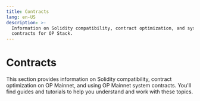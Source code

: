 ```yaml
---
title: Contracts
lang: en-US
description: >-
  Information on Solidity compatibility, contract optimization, and system
  contracts for OP Stack.
---
```



# Contracts

This section provides information on Solidity compatibility, contract optimization on OP Mainnet, and using OP Mainnet system contracts. You'll find guides and tutorials to help you understand and work with these topics.

<Cards>
  <Card title="Solidity Compatibility" href="/builders/app-developers/contracts/compatibility" />

  <Card title="Contract Optimization on OP Mainnet" href="/builders/app-developers/contracts/optimization" />

  <Card title="Using OP Mainnet System Contracts" href="/builders/app-developers/contracts/system-contracts" />
</Cards>
